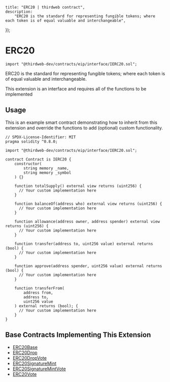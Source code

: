 
	title: "ERC20 | thirdweb contract",
	description:
		"ERC20 is the standard for representing fungible tokens; where each token is of equal valuable and interchangeable",
});

# ERC20

```solidity
import "@thirdweb-dev/contracts/eip/interface/IERC20.sol";
```

ERC20 is the standard for representing fungible tokens; where each token is of equal valuable and interchangeable.

<Callout title="info" variant="info">
	This extension is an interface and requires all of the functions to be
	implemented
</Callout>

<br />

<GithubButtonLink href="https://github.com/thirdweb-dev/contracts/blob/main/contracts/eip/interface/IERC20.sol" />

## Usage

This is an example smart contract demonstrating how to inherit from this extension
and override the functions to add (optional) custom functionality.

```solidity
// SPDX-License-Identifier: MIT
pragma solidity ^0.8.0;

import "@thirdweb-dev/contracts/eip/interface/IERC20.sol";

contract Contract is IERC20 {
    constructor(
        string memory _name,
        string memory _symbol
    ) {}

    function totalSupply() external view returns (uint256) {
      // Your custom implementation here
    }

    function balanceOf(address who) external view returns (uint256) {
      // Your custom implementation here
    }

    function allowance(address owner, address spender) external view returns (uint256) {
      // Your custom implementation here
    }

    function transfer(address to, uint256 value) external returns (bool) {
      // Your custom implementation here
    }

    function approve(address spender, uint256 value) external returns (bool) {
      // Your custom implementation here
    }

    function transferFrom(
        address from,
        address to,
        uint256 value
    ) external returns (bool); {
      // Your custom implementation here
    }
}
```

<GithubButtonLink href="https://github.com/thirdweb-dev/contracts/blob/main/contracts/openzeppelin-presets/token/ERC20/ERC20.sol" />

## Base Contracts Implementing This Extension

- [ERC20Base](/contracts/build/base-contracts/erc-20/base)
- [ERC20Drop](/contracts/build/base-contracts/erc-20/drop)
- [ERC20DropVote](/contracts/build/base-contracts/erc-20/drop-vote)
- [ERC20SignatureMint](/contracts/build/base-contracts/erc-20/signature-mint)
- [ERC20SignatureMintVote](/contracts/build/base-contracts/erc-20/signature-mint-vote)
- [ERC20Vote](/contracts/build/base-contracts/erc-20/base)
